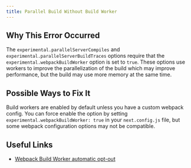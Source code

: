 ```yaml
---
title: Parallel Build Without Build Worker
---
```


## Why This Error Occurred

The `experimental.parallelServerCompiles` and `experimental.parallelServerBuildTraces`
options require that the `experimental.webpackBuildWorker` option is set to `true`. These
options use workers to improve the parallelization of the build which may improve performance,
but the build may use more memory at the same time.

## Possible Ways to Fix It

Build workers are enabled by default unless you have a custom webpack config. You can force enable the option by setting `experimental.webpackBuildWorker: true` in your `next.config.js` file, but some webpack configuration options may not be compatible.

## Useful Links

- [Webpack Build Worker automatic opt-out](/docs/messages/webpack-build-worker-opt-out)
